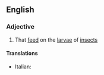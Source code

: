 ==English==

===Adjective===
{{en-adj}}

# {{lb|en|chiefly|of fish}} That [[feed]] on the [[larva]]e of [[insect]]s

====Translations====
{{trans-top|feeding on insect larvae}}
* Italian: {{t|it|larvivoro}}
{{trans-mid}}
{{trans-bottom}}